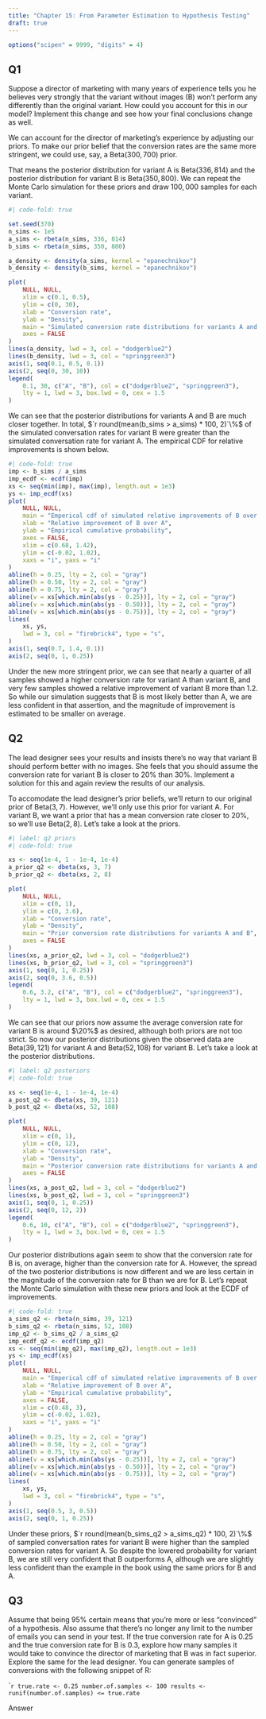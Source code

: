 ```yaml
---
title: "Chapter 15: From Parameter Estimation to Hypothesis Testing"
draft: true
---
```


```r
options("scipen" = 9999, "digits" = 4)
```

## Q1

::: {.callout-note appearance="simple"}

Suppose a director of marketing with many years of experience tells you he
believes very strongly that the variant without images (B) won't perform
any differently than the original variant. How could you account for this in
our model? Implement this change and see how your final conclusions change
as well.

:::

We can account for the director of marketing's experience by adjusting our
priors. To make our prior belief that the conversion rates are the same more
stringent, we could use, say, a $\text{Beta}(300, 700)$ prior.

That means the posterior distribution for variant A is $\text{Beta}(336, 814)$
and the posterior distribution for variant B is $\text{Beta}(350, 800)$. We
can repeat the Monte Carlo simulation for these priors and draw $100,000$
samples for each variant.

```r
#| code-fold: true

set.seed(370)
n_sims <- 1e5
a_sims <- rbeta(n_sims, 336, 814)
b_sims <- rbeta(n_sims, 350, 800)

a_density <- density(a_sims, kernel = "epanechnikov")
b_density <- density(b_sims, kernel = "epanechnikov")

plot(
	NULL, NULL,
	xlim = c(0.1, 0.5),
	ylim = c(0, 30),
	xlab = "Conversion rate",
	ylab = "Density",
	main = "Simulated conversion rate distributions for variants A and B",
	axes = FALSE
)
lines(a_density, lwd = 3, col = "dodgerblue2")
lines(b_density, lwd = 3, col = "springgreen3")
axis(1, seq(0.1, 0.5, 0.1))
axis(2, seq(0, 30, 10))
legend(
	0.1, 30, c("A", "B"), col = c("dodgerblue2", "springgreen3"),
	lty = 1, lwd = 3, box.lwd = 0, cex = 1.5
)
```

We can see that the posterior distributions for variants A and B are much
closer together. In total, $`r round(mean(b_sims > a_sims) * 100, 2)`\%$ of the
simulated conversation rates for variant B were greater than the simulated
conversation rate for variant A. The empirical CDF for relative improvements
is shown below.

```r
#| code-fold: true
imp <- b_sims / a_sims
imp_ecdf <- ecdf(imp)
xs <- seq(min(imp), max(imp), length.out = 1e3)
ys <- imp_ecdf(xs)
plot(
	NULL, NULL,
	main = "Emperical cdf of simulated relative improvements of B over A",
	xlab = "Relative improvement of B over A",
	ylab = "Empirical cumulative probability",
	axes = FALSE,
	xlim = c(0.68, 1.42),
	ylim = c(-0.02, 1.02),
	xaxs = "i", yaxs = "i"
)
abline(h = 0.25, lty = 2, col = "gray")
abline(h = 0.50, lty = 2, col = "gray")
abline(h = 0.75, lty = 2, col = "gray")
abline(v = xs[which.min(abs(ys - 0.25))], lty = 2, col = "gray")
abline(v = xs[which.min(abs(ys - 0.50))], lty = 2, col = "gray")
abline(v = xs[which.min(abs(ys - 0.75))], lty = 2, col = "gray")
lines(
	xs, ys,
	lwd = 3, col = "firebrick4", type = "s",
)
axis(1, seq(0.7, 1.4, 0.1))
axis(2, seq(0, 1, 0.25))
```

Under the new more stringent prior, we can see that nearly a quarter of all
samples showed a higher conversion rate for variant A than variant B, and
very few samples showed a relative improvement of variant B more than 1.2.
So while our simulation suggests that B is most likely better than A, we are
less confident in that assertion, and the magnitude of improvement is
estimated to be smaller on average.

## Q2

::: {.callout-note appearance="simple"}

The lead designer sees your results and insists there's no way that variant B
should perform better with no images. She feels that you should assume the
conversion rate for variant B is closer to $20\%$ than $30\%$. Implement a
solution for this and again review the results of our analysis.

:::

To accomodate the lead designer's prior beliefs, we'll return to our original
prior of $\text{Beta}(3, 7)$. However, we'll only use this prior for variant
A. For variant B, we want a prior that has a mean conversion rate closer to
$20\%$, so we'll use $\text{Beta}(2, 8)$. Let's take a look at the priors.

```r
#| label: q2 priors
#| code-fold: true

xs <- seq(1e-4, 1 - 1e-4, 1e-4)
a_prior_q2 <- dbeta(xs, 3, 7)
b_prior_q2 <- dbeta(xs, 2, 8)

plot(
	NULL, NULL,
	xlim = c(0, 1),
	ylim = c(0, 3.6),
	xlab = "Conversion rate",
	ylab = "Density",
	main = "Prior conversion rate distributions for variants A and B",
	axes = FALSE
)
lines(xs, a_prior_q2, lwd = 3, col = "dodgerblue2")
lines(xs, b_prior_q2, lwd = 3, col = "springgreen3")
axis(1, seq(0, 1, 0.25))
axis(2, seq(0, 3.6, 0.5))
legend(
	0.6, 3.2, c("A", "B"), col = c("dodgerblue2", "springgreen3"),
	lty = 1, lwd = 3, box.lwd = 0, cex = 1.5
)
```

We can see that our priors now assume the average conversion rate for variant
B is around $\20%$ as desired, although both priors are not too strict. So
now our posterior distributions given the observed data are
$\text{Beta}(39, 121)$ for variant A and $\text{Beta}(52, 108)$ for variant B.
Let's take a look at the posterior distributions.

```r
#| label: q2 posteriors
#| code-fold: true

xs <- seq(1e-4, 1 - 1e-4, 1e-4)
a_post_q2 <- dbeta(xs, 39, 121)
b_post_q2 <- dbeta(xs, 52, 108)

plot(
	NULL, NULL,
	xlim = c(0, 1),
	ylim = c(0, 12),
	xlab = "Conversion rate",
	ylab = "Density",
	main = "Posterior conversion rate distributions for variants A and B",
	axes = FALSE
)
lines(xs, a_post_q2, lwd = 3, col = "dodgerblue2")
lines(xs, b_post_q2, lwd = 3, col = "springgreen3")
axis(1, seq(0, 1, 0.25))
axis(2, seq(0, 12, 2))
legend(
	0.6, 10, c("A", "B"), col = c("dodgerblue2", "springgreen3"),
	lty = 1, lwd = 3, box.lwd = 0, cex = 1.5
)
```

Our posterior distributions again seem to show that the conversion rate for
B is, on average, higher than the conversion rate for A. However, the spread
of the two posterior distributions is now different and we are less certain in
the magnitude of the conversion rate for B than we are for B. Let's repeat
the Monte Carlo simulation with these new priors and look at the ECDF of
improvements.

```r
#| code-fold: true
a_sims_q2 <- rbeta(n_sims, 39, 121)
b_sims_q2 <- rbeta(n_sims, 52, 108)
imp_q2 <- b_sims_q2 / a_sims_q2
imp_ecdf_q2 <- ecdf(imp_q2)
xs <- seq(min(imp_q2), max(imp_q2), length.out = 1e3)
ys <- imp_ecdf(xs)
plot(
	NULL, NULL,
	main = "Emperical cdf of simulated relative improvements of B over A",
	xlab = "Relative improvement of B over A",
	ylab = "Empirical cumulative probability",
	axes = FALSE,
	xlim = c(0.48, 3),
	ylim = c(-0.02, 1.02),
	xaxs = "i", yaxs = "i"
)
abline(h = 0.25, lty = 2, col = "gray")
abline(h = 0.50, lty = 2, col = "gray")
abline(h = 0.75, lty = 2, col = "gray")
abline(v = xs[which.min(abs(ys - 0.25))], lty = 2, col = "gray")
abline(v = xs[which.min(abs(ys - 0.50))], lty = 2, col = "gray")
abline(v = xs[which.min(abs(ys - 0.75))], lty = 2, col = "gray")
lines(
	xs, ys,
	lwd = 3, col = "firebrick4", type = "s",
)
axis(1, seq(0.5, 3, 0.5))
axis(2, seq(0, 1, 0.25))
```

Under these priors, $`r round(mean(b_sims_q2 > a_sims_q2) * 100, 2)`\%$ of
sampled conversation rates for variant B were higher than the sampled conversion
rates for variant A. So despite the lowered probability for variant B, we are
still very confident that B outperforms A, although we are slightly less
confident than the example in the book using the same priors for B and A.

## Q3

::: {.callout-note appearance="simple"}

Assume that being 95% certain means that you're more or less "convinced" of
a hypothesis. Also assume that there's no longer any limit to the number of
emails you can send in your test. If the true conversion rate for A is 0.25
and the true conversion rate for B is 0.3, explore how many samples it would
take to convince the director of marketing that B was in fact superior.
Explore the same for the lead designer. You can generate samples of conversions
with the following snippet of R:

````r
true.rate <- 0.25
number.of.samples <- 100
results <- runif(number.of.samples) <= true.rate
```

:::

Answer

<!-- END OF FILE -->
